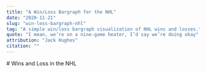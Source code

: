 ---
title: "A Win/Loss Bargraph for the NHL"
date: "2020-11-21"
slug: "win-loss-bargraph-nhl"
tag: "A simple win/loss bargraph visualization of NHL wins and losses."
quote: "I mean, we’re on a nine-game heater, I’d say we’re doing okay"
attribution: "Jack Hughes"
citation: ""
---


<main style={{ textAlign: "center" }}>
  # Wins and Loss in the NHL
  <WinLossBarchart
    data={[
      { wins: 12, losses: 5 },
      { wins: 15, losses: 1 },
      { wins: 6, losses: 14 },
      { wins: 9, losses: 10 },
      { wins: 10, losses: 10 },
    ]}
    winColour="#005AB5"
    lossColour="#DC3220"
    barHeight={3}
    axisLinesInterval={5}
  />
</main>
